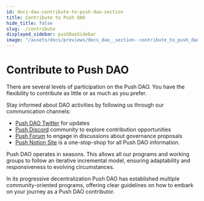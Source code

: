 ```yaml
---
id: docs-dao-contribute-to-push-dao-section
title: Contribute to Push DAO
hide_title: false
slug: ./contribute
displayed_sidebar: pushDaoSidebar
image: "/assets/docs/previews/docs_dao__section--contribute_to_push_dao.png"
---
```


# Contribute to Push DAO

There are several levels of participation on the Push DAO.
You have the flexibility to contribute as little or as much as you prefer.

Stay informed about DAO activities by following us through our communication channels:

- [Push DAO Twitter](https://twitter.com/Push_DAO) for updates
- [Push Discord](https://discord.com/invite/pushchain) community to explore contribution opportunities
- [Push Forum](https://gov.push.org/) to engage in discussions about governance proposals
- [Push Notion Site](https://pushprotocol.notion.site/Welcome-to-Push-DAO-b1c1e1281ce64400adaaae59f98e4d4c) is a one-stop-shop for all Push DAO information.

Push DAO operates in seasons. This allows all our programs and working groups to follow an iterative incremental model, ensuring adaptability and responsiveness to evolving circumstances.

In its progressive decentralization Push DAO has established multiple community-oriented programs, offering clear guidelines on how to embark on your journey as a Push DAO contributor.
